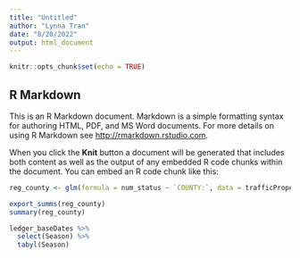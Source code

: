 ```yaml
---
title: "Untitled"
author: "Lynna Tran"
date: "8/20/2022"
output: html_document
---
```


```r
knitr::opts_chunk$set(echo = TRUE)
```

## R Markdown

This is an R Markdown document. Markdown is a simple formatting syntax for authoring HTML, PDF, and MS Word documents. For more details on using R Markdown see <http://rmarkdown.rstudio.com>.

When you click the **Knit** button a document will be generated that includes both content as well as the output of any embedded R code chunks within the document. You can embed an R code chunk like this:

```r
reg_county <- glm(formula = num_status ~ `COUNTY:`, data = trafficProperty)

export_summs(reg_county)
summary(reg_county)

```
```r
ledger_baseDates %>%
  select(Season) %>%
  tabyl(Season)
```

```r

```

